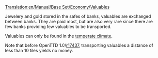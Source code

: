 [[Translation:en/Manual/Base Set/Economy/Valuables]]

{{en/Cargo|name=Valuables
|image=Valuables.png
|produced=[[en/Manual/Base Set/Economy/Bank]]
|accepted=[[en/Manual/Base Set/Economy/Bank]]
}}
Jewelery and gold stored in the safes of banks, valuables are exchanged between banks. They are paid most, but are also very rare since there are few banks providing few valuables to be transported.

Valuables can only be found in the [[en/Climate#Temperate|temperate climate]].

Note that before OpenTTD 1.0/[https://github.com/OpenTTD/OpenTTD/commit/e292112319ab55d5dfae43bf73858ca8814b47d4 r17437], transporting valuables a distance of less than 10 tiles yields no money.